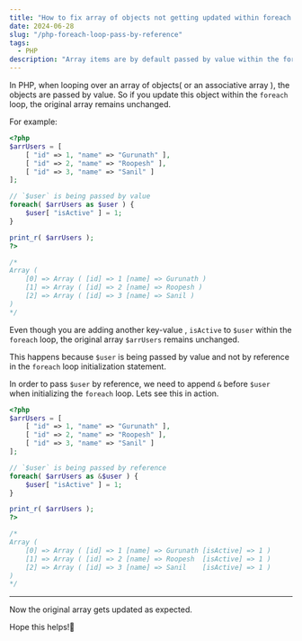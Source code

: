 ```yaml
---
title: "How to fix array of objects not getting updated within foreach loop in PHP"
date: 2024-06-28
slug: "/php-foreach-loop-pass-by-reference"
tags:
  - PHP
description: "Array items are by default passed by value within the foreach loop. Append '&' before initializing the array item in order to pass by reference."
---
```


In PHP, when looping over an array of objects( or an associative array ), the objects are passed by value. So if you update this object within the `foreach` loop, the original array remains unchanged.

For example:

```php
<?php
$arrUsers = [
    [ "id" => 1, "name" => "Gurunath" ],
    [ "id" => 2, "name" => "Roopesh" ],
    [ "id" => 3, "name" => "Sanil" ]
];

// `$user` is being passed by value
foreach( $arrUsers as $user ) {
    $user[ "isActive" ] = 1;
}

print_r( $arrUsers );
?>

/*
Array ( 
    [0] => Array ( [id] => 1 [name] => Gurunath ) 
    [1] => Array ( [id] => 2 [name] => Roopesh ) 
    [2] => Array ( [id] => 3 [name] => Sanil ) 
) 
*/
```

Even though you are adding another key-value , `isActive` to `$user` within the `foreach` loop, the original array `$arrUsers` remains unchanged.

This happens because `$user` is being passed by value and not by reference in the `foreach` loop initialization statement.

In order to pass `$user` by reference, we need to append `&` before `$user` when initializing the `foreach` loop. Lets see this in action.

```php highlight=9
<?php
$arrUsers = [
    [ "id" => 1, "name" => "Gurunath" ],
    [ "id" => 2, "name" => "Roopesh" ],
    [ "id" => 3, "name" => "Sanil" ]
];

// `$user` is being passed by reference
foreach( $arrUsers as &$user ) {
    $user[ "isActive" ] = 1;
}

print_r( $arrUsers );
?>

/*
Array ( 
    [0] => Array ( [id] => 1 [name] => Gurunath [isActive] => 1 ) 
    [1] => Array ( [id] => 2 [name] => Roopesh  [isActive] => 1 ) 
    [2] => Array ( [id] => 3 [name] => Sanil    [isActive] => 1 ) 
) 
*/
```
---

Now the original array gets updated as expected.

Hope this helps!🙏
